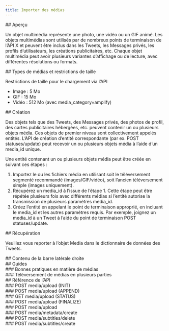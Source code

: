 ```yaml
---
title: Importer des médias
---
```


<div id="overview">
  ## Aperçu
</div>

Un objet multimédia représente une photo, une vidéo ou un GIF animé. Les objets multimédias sont utilisés par de nombreux points de terminaison de l’API X et peuvent être inclus dans les Tweets, les Messages privés, les profils d’utilisateurs, les créations publicitaires, etc. Chaque objet multimédia peut avoir plusieurs variantes d’affichage ou de lecture, avec différentes résolutions ou formats.

<div id="media-types-size-restrictions">
  ## Types de médias et restrictions de taille
</div>

Restrictions de taille pour le chargement via l’API 

- Image : 5 Mo
- GIF : 15 Mo
- Vidéo : 512 Mo (avec media_category=amplify)

<div id="creation">
  ## Création
</div>

Des objets tels que des Tweets, des Messages privés, des photos de profil, des cartes publicitaires hébergées, etc. peuvent contenir un ou plusieurs objets média. Ces objets de premier niveau sont collectivement appelés entités. L’API de création d’entité correspondante (par ex. POST statuses/update) peut recevoir un ou plusieurs objets média à l’aide d’un media_id unique.

Une entité contenant un ou plusieurs objets média peut être créée en suivant ces étapes :

1. Importez le ou les fichiers média en utilisant soit le téléversement segmenté recommandé (images/GIF/vidéo), soit l’ancien téléversement simple (images uniquement).
2. Récupérez un media_id à l’issue de l’étape 1. Cette étape peut être répétée plusieurs fois avec différents médias si l’entité autorise la transmission de plusieurs paramètres media_id.
3. Créez l’entité en appelant le point de terminaison approprié, en incluant le media_id et les autres paramètres requis. Par exemple, joignez un media_id à un Tweet à l’aide du point de terminaison POST statuses/update.

<div id="retrieving">
  ## Récupération
</div>

Veuillez vous reporter à l’objet Media dans le dictionnaire de données des Tweets.

<div id="right-sidebar-content">
  ## Contenu de la barre latérale droite
</div>

<div id="guides">
  ## Guides
</div>

<div id="media-best-practices">
  ### Bonnes pratiques en matière de médias
</div>

<div id="chunked-media-upload">
  ### Téléversement de médias en plusieurs parties
</div>

<div id="api-reference">
  ## Référence de l’API
</div>

<div id="post-mediaupload-init">
  ### POST media/upload (INIT)
</div>

<div id="post-mediaupload-append">
  ### POST media/upload (APPEND)
</div>

<div id="get-mediaupload-status">
  ### GET media/upload (STATUS)
</div>

<div id="post-mediaupload-finalize">
  ### POST media/upload (FINALIZE)
</div>

<div id="post-mediaupload">
  ### POST media/upload
</div>

<div id="post-mediametadatacreate">
  ### POST media/metadata/create
</div>

<div id="post-mediasubtitlesdelete">
  ### POST media/subtitles/delete
</div>

<div id="post-mediasubtitlescreate">
  ### POST media/subtitles/create
</div>
